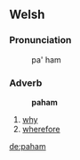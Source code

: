 == Welsh ==

=== Pronunciation ===
: pa' ham

=== Adverb ===
:'''paham'''
# [[why]]
# [[wherefore]]

[[de:paham]]